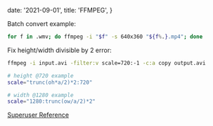 
  date: '2021-09-01',
  title: 'FFMPEG',
}

Batch convert example:

```bash
for f in .wmv; do ffmpeg -i "$f" -s 640x360 "${f%.}.mp4"; done
```

Fix height/width divisible by 2 error:

```bash
ffmpeg -i input.avi -filter:v scale=720:-1 -c:a copy output.avi

# height @720 example
scale="trunc(oh*a/2)*2:720"

# width @1280 example
scale="1280:trunc(ow/a/2)*2"
```

[Superuser Reference](https://superuser.com/questions/624563/how-to-resize-a-video-to-make-it-smaller-with-ffmpeg)

